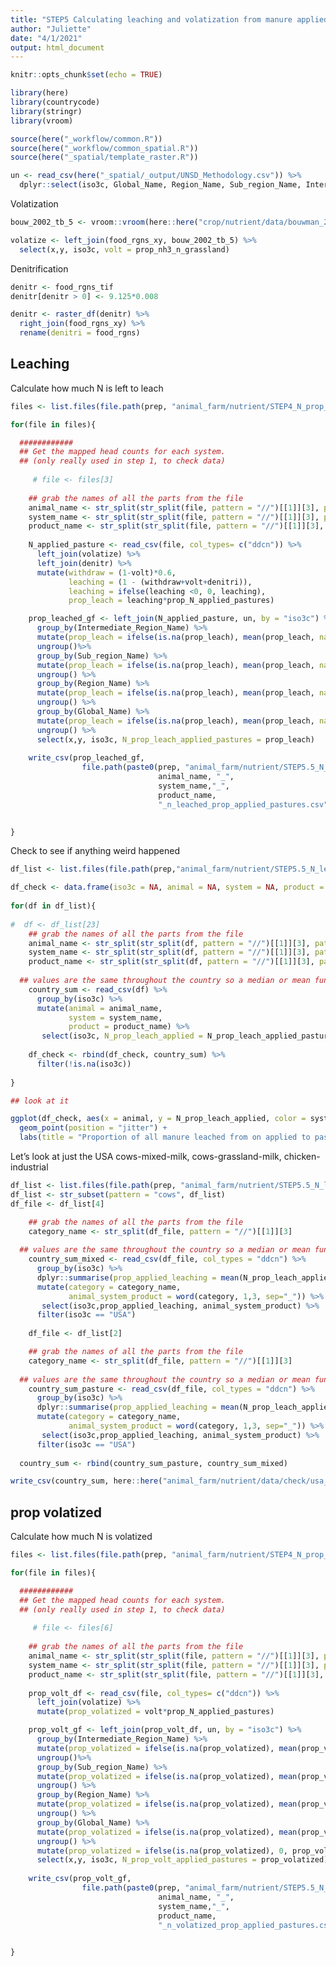 ```yaml
---
title: "STEP5 Calculating leaching and volatization from manure applied to pastures"
author: "Juliette"
date: "4/1/2021"
output: html_document
---
```


```r
knitr::opts_chunk$set(echo = TRUE)

library(here)
library(countrycode)
library(stringr)
library(vroom)

source(here("_workflow/common.R"))
source(here("_workflow/common_spatial.R"))
source(here("_spatial/template_raster.R"))

un <- read_csv(here("_spatial/_output/UNSD_Methodology.csv")) %>% 
  dplyr::select(iso3c, Global_Name, Region_Name, Sub_region_Name, Intermediate_Region_Name)

```



Volatization
```r

bouw_2002_tb_5 <- vroom::vroom(here::here("crop/nutrient/data/bouwman_2002_tbl5.csv"))

volatize <- left_join(food_rgns_xy, bouw_2002_tb_5) %>% 
  select(x,y, iso3c, volt = prop_nh3_n_grassland)

```
Denitrification
```r

denitr <- food_rgns_tif
denitr[denitr > 0] <- 9.125*0.008

denitr <- raster_df(denitr) %>% 
  right_join(food_rgns_xy) %>% 
  rename(denitri = food_rgns)

```

## Leaching
Calculate how much N is left to leach
```r

files <- list.files(file.path(prep, "animal_farm/nutrient/STEP4_N_prop_manure_applied/applied_to_pastures/"), full.names = TRUE)

for(file in files){

  ############  
  ## Get the mapped head counts for each system.
  ## (only really used in step 1, to check data)
  
     # file <- files[3]
  
    ## grab the names of all the parts from the file
    animal_name <- str_split(str_split(file, pattern = "//")[[1]][3], pattern = "_")[[1]][1]
    system_name <- str_split(str_split(file, pattern = "//")[[1]][3], pattern = "_")[[1]][2]
    product_name <- str_split(str_split(file, pattern = "//")[[1]][3], pattern = "_")[[1]][3]
    
    N_applied_pasture <- read_csv(file, col_types= c("ddcn")) %>% 
      left_join(volatize) %>% 
      left_join(denitr) %>% 
      mutate(withdraw = (1-volt)*0.6,
             leaching = (1 - (withdraw+volt+denitri)),
             leaching = ifelse(leaching <0, 0, leaching),
             prop_leach = leaching*prop_N_applied_pastures)

    prop_leached_gf <- left_join(N_applied_pasture, un, by = "iso3c") %>% 
      group_by(Intermediate_Region_Name) %>% 
      mutate(prop_leach = ifelse(is.na(prop_leach), mean(prop_leach, na.rm = TRUE), prop_leach)) %>% 
      ungroup()%>% 
      group_by(Sub_region_Name) %>% 
      mutate(prop_leach = ifelse(is.na(prop_leach), mean(prop_leach, na.rm = TRUE), prop_leach)) %>% 
      ungroup() %>% 
      group_by(Region_Name) %>% 
      mutate(prop_leach = ifelse(is.na(prop_leach), mean(prop_leach, na.rm = TRUE), prop_leach)) %>% 
      ungroup() %>% 
      group_by(Global_Name) %>% 
      mutate(prop_leach = ifelse(is.na(prop_leach), mean(prop_leach, na.rm = TRUE), prop_leach)) %>% 
      ungroup() %>% 
      select(x,y, iso3c, N_prop_leach_applied_pastures = prop_leach)
    
    write_csv(prop_leached_gf,
                file.path(paste0(prep, "animal_farm/nutrient/STEP5.5_N_leached_prop_applied_pastures/",
                                 animal_name, "_",
                                 system_name,"_",
                                 product_name,
                                 "_n_leached_prop_applied_pastures.csv")))

    
}

```

Check to see if anything weird happened
```r
df_list <- list.files(file.path(prep,"animal_farm/nutrient/STEP5.5_N_leached_prop_applied_pastures/"), full.names = TRUE)

df_check <- data.frame(iso3c = NA, animal = NA, system = NA, product = NA, N_prop_leach_applied = NA)
  
for(df in df_list){
  
#  df <- df_list[23]
    ## grab the names of all the parts from the file
    animal_name <- str_split(str_split(df, pattern = "//")[[1]][3], pattern = "_")[[1]][1]
    system_name <- str_split(str_split(df, pattern = "//")[[1]][3], pattern = "_")[[1]][2]
    product_name <- str_split(str_split(df, pattern = "//")[[1]][3], pattern = "_")[[1]][3]
     
  ## values are the same throughout the country so a median or mean function won't make a difference
    country_sum <- read_csv(df) %>% 
      group_by(iso3c) %>%
      mutate(animal = animal_name,
             system = system_name,
             product = product_name) %>% 
       select(iso3c, N_prop_leach_applied = N_prop_leach_applied_pastures , animal, system, product)
  
    df_check <- rbind(df_check, country_sum) %>% 
      filter(!is.na(iso3c)) 
    
}

## look at it

ggplot(df_check, aes(x = animal, y = N_prop_leach_applied, color = system) ) +
  geom_point(position = "jitter") +
  labs(title = "Proportion of all manure leached from on applied to pastures")


```


Let's look at just the USA cows-mixed-milk, cows-grassland-milk, chicken-industrial

```r
df_list <- list.files(file.path(prep, "animal_farm/nutrient/STEP5.5_N_leached_prop_applied_pastures/"), full.names = TRUE)
df_list <- str_subset(pattern = "cows", df_list)
df_file <- df_list[4]

    ## grab the names of all the parts from the file
    category_name <- str_split(df_file, pattern = "//")[[1]][3]
  
  ## values are the same throughout the country so a median or mean function won't make a difference
    country_sum_mixed <- read_csv(df_file, col_types = "ddcn") %>% 
      group_by(iso3c) %>% 
      dplyr::summarise(prop_applied_leaching = mean(N_prop_leach_applied_pastures, na.rm = TRUE)) %>% 
      mutate(category = category_name,
             animal_system_product = word(category, 1,3, sep="_")) %>% 
       select(iso3c,prop_applied_leaching, animal_system_product) %>% 
      filter(iso3c == "USA")
    
    df_file <- df_list[2]

    ## grab the names of all the parts from the file
    category_name <- str_split(df_file, pattern = "//")[[1]][3]
  
  ## values are the same throughout the country so a median or mean function won't make a difference
    country_sum_pasture <- read_csv(df_file, col_types = "ddcn") %>% 
      group_by(iso3c) %>% 
      dplyr::summarise(prop_applied_leaching = mean(N_prop_leach_applied_pastures, na.rm = TRUE)) %>% 
      mutate(category = category_name,
             animal_system_product = word(category, 1,3, sep="_")) %>% 
       select(iso3c,prop_applied_leaching, animal_system_product) %>% 
      filter(iso3c == "USA")
    
  country_sum <- rbind(country_sum_pasture, country_sum_mixed)  

write_csv(country_sum, here::here("animal_farm/nutrient/data/check/usa_cows_leached_applied_pastures.csv"))

```


## prop volatized
Calculate how much N is volatized
```r
files <- list.files(file.path(prep, "animal_farm/nutrient/STEP4_N_prop_manure_applied/applied_to_pastures/"), full.names = TRUE)

for(file in files){

  ############  
  ## Get the mapped head counts for each system.
  ## (only really used in step 1, to check data)
  
     # file <- files[6]
  
    ## grab the names of all the parts from the file
    animal_name <- str_split(str_split(file, pattern = "//")[[1]][3], pattern = "_")[[1]][1]
    system_name <- str_split(str_split(file, pattern = "//")[[1]][3], pattern = "_")[[1]][2]
    product_name <- str_split(str_split(file, pattern = "//")[[1]][3], pattern = "_")[[1]][3]
    
    prop_volt_df <- read_csv(file, col_types= c("ddcn")) %>% 
      left_join(volatize) %>% 
      mutate(prop_volatized = volt*prop_N_applied_pastures)

    prop_volt_gf <- left_join(prop_volt_df, un, by = "iso3c") %>% 
      group_by(Intermediate_Region_Name) %>% 
      mutate(prop_volatized = ifelse(is.na(prop_volatized), mean(prop_volatized, na.rm = TRUE), prop_volatized)) %>% 
      ungroup()%>% 
      group_by(Sub_region_Name) %>% 
      mutate(prop_volatized = ifelse(is.na(prop_volatized), mean(prop_volatized, na.rm = TRUE), prop_volatized)) %>% 
      ungroup() %>% 
      group_by(Region_Name) %>% 
      mutate(prop_volatized = ifelse(is.na(prop_volatized), mean(prop_volatized, na.rm = TRUE), prop_volatized)) %>% 
      ungroup() %>% 
      group_by(Global_Name) %>% 
      mutate(prop_volatized = ifelse(is.na(prop_volatized), mean(prop_volatized, na.rm = TRUE), prop_volatized)) %>% 
      ungroup() %>% 
      mutate(prop_volatized = ifelse(is.na(prop_volatized), 0, prop_volatized)) %>% 
      select(x,y, iso3c, N_prop_volt_applied_pastures = prop_volatized)
    
    write_csv(prop_volt_gf,
                file.path(paste0(prep, "animal_farm/nutrient/STEP5.5_N_volatizing_prop_applied_pasture/",
                                 animal_name, "_",
                                 system_name,"_",
                                 product_name,
                                 "_n_volatized_prop_applied_pastures.csv")))

    
}

```
